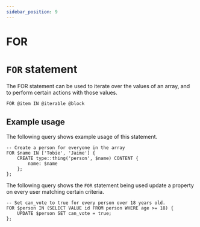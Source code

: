 ```yaml
---
sidebar_position: 9
---
```


# FOR

# `FOR` statement

The FOR statement can be used to iterate over the values of an array, and to perform certain actions with those values.

```surql title="SurrealQL Syntax"
FOR @item IN @iterable @block
```

## Example usage
The following query shows example usage of this statement.

```surql
-- Create a person for everyone in the array
FOR $name IN ['Tobie', 'Jaime'] {
	CREATE type::thing('person', $name) CONTENT {
		name: $name
	};
};
```

The following query shows the `FOR` statement being used update a property on every user matching certain criteria.

```surql
-- Set can_vote to true for every person over 18 years old.
FOR $person IN (SELECT VALUE id FROM person WHERE age >= 18) {
	UPDATE $person SET can_vote = true;
};
```